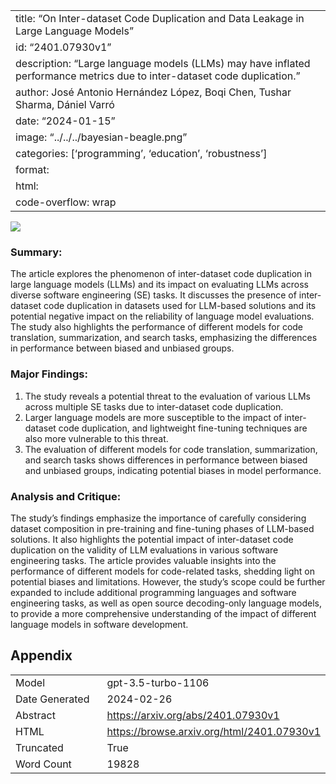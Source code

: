 
---
title: "On Inter-dataset Code Duplication and Data Leakage in Large Language Models"
id: "2401.07930v1"
description: "Large language models (LLMs) may have inflated performance metrics due to inter-dataset code duplication."
author: José Antonio Hernández López, Boqi Chen, Tushar Sharma, Dániel Varró
date: "2024-01-15"
image: "../../../bayesian-beagle.png"
categories: ['programming', 'education', 'robustness']
format:
  html:
    code-overflow: wrap
---

![](../../../bayesian-beagle.png)

### Summary:
The article explores the phenomenon of inter-dataset code duplication in large language models (LLMs) and its impact on evaluating LLMs across diverse software engineering (SE) tasks. It discusses the presence of inter-dataset code duplication in datasets used for LLM-based solutions and its potential negative impact on the reliability of language model evaluations. The study also highlights the performance of different models for code translation, summarization, and search tasks, emphasizing the differences in performance between biased and unbiased groups.

### Major Findings:
1. The study reveals a potential threat to the evaluation of various LLMs across multiple SE tasks due to inter-dataset code duplication.
2. Larger language models are more susceptible to the impact of inter-dataset code duplication, and lightweight fine-tuning techniques are also more vulnerable to this threat.
3. The evaluation of different models for code translation, summarization, and search tasks shows differences in performance between biased and unbiased groups, indicating potential biases in model performance.

### Analysis and Critique:
The study's findings emphasize the importance of carefully considering dataset composition in pre-training and fine-tuning phases of LLM-based solutions. It also highlights the potential impact of inter-dataset code duplication on the validity of LLM evaluations in various software engineering tasks. The article provides valuable insights into the performance of different models for code-related tasks, shedding light on potential biases and limitations. However, the study's scope could be further expanded to include additional programming languages and software engineering tasks, as well as open source decoding-only language models, to provide a more comprehensive understanding of the impact of different language models in software development.

## Appendix

|          |          |
|----------|----------|
| Model     | gpt-3.5-turbo-1106       |
| Date Generated     | 2024-02-26       |
| Abstract | [https://arxiv.org/abs/2401.07930v1](https://arxiv.org/abs/2401.07930v1)        |
| HTML     | [https://browse.arxiv.org/html/2401.07930v1](https://browse.arxiv.org/html/2401.07930v1)       |
| Truncated       | True       |
| Word Count       | 19828       |